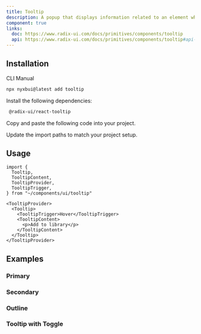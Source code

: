 ```yaml
---
title: Tooltip
description: A popup that displays information related to an element when the element receives keyboard focus or the mouse hovers over it.
component: true
links:
  doc: https://www.radix-ui.com/docs/primitives/components/tooltip
  api: https://www.radix-ui.com/docs/primitives/components/tooltip#api-reference
---
```


<ComponentPreview 
   name="tooltip-demo" 
   description="A tooltip component."
   styleSwitch={true}
   button="copy"
   dots={false}
   />

## Installation

<Tabs defaultValue="cli">

<TabsList>
  <TabsTrigger value="cli">CLI</TabsTrigger>
  <TabsTrigger value="manual">Manual</TabsTrigger>
</TabsList>
<TabsContent value="cli">

```bash
npx nyxbui@latest add tooltip
```

</TabsContent>

<TabsContent value="manual">

<Steps>

<Step>Install the following dependencies:</Step>

```bash
 @radix-ui/react-tooltip
```

<Step>Copy and paste the following code into your project.</Step>

<ComponentSource name="tooltip" />

<Step>Update the import paths to match your project setup.</Step>

</Steps>

</TabsContent>

</Tabs>

## Usage

```tsx
import {
  Tooltip,
  TooltipContent,
  TooltipProvider,
  TooltipTrigger,
} from "~/components/ui/tooltip"
```

```tsx
<TooltipProvider>
  <Tooltip>
    <TooltipTrigger>Hover</TooltipTrigger>
    <TooltipContent>
      <p>Add to library</p>
    </TooltipContent>
  </Tooltip>
</TooltipProvider>
```

## Examples

### Primary

<ComponentPreview 
name="tooltip-demo" 
description="A tooltip component."
styleSwitch={true}
button="copy"
dots={false}
/>

### Secondary

<ComponentPreview 
name="tooltip-secondary" 
description="A tooltip secondary component."
styleSwitch={true}
button="copy"
dots={false}
/>

### Outline

<ComponentPreview 
name="tooltip-outline" 
description="A tooltip outline component."
styleSwitch={true}
button="copy"
dots={false}
/>

### Tooltip with Toggle

<ComponentPreview name="tooltip-with-toggle-demo" description="A tooltip with Toggle component." styleSwitch={true} button="copy" dots={false} />
